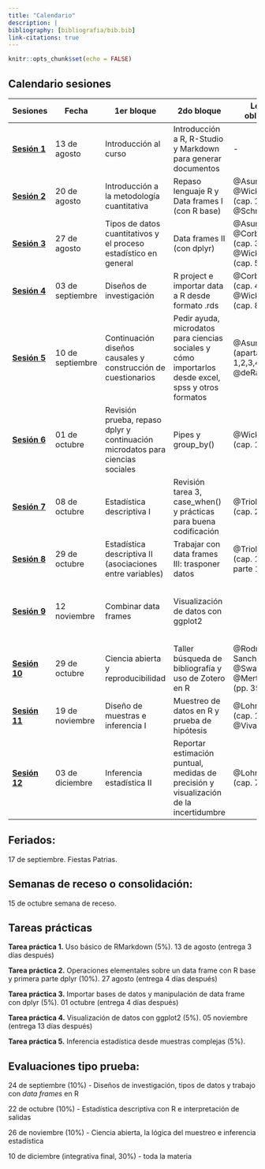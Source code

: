 ```yaml
---
title: "Calendario"
description: |
bibliography: [bibliografia/bib.bib]
link-citations: true
---
```


```r
knitr::opts_chunk$set(echo = FALSE)
```


## Calendario sesiones

|  Sesiones | Fecha  |  1er bloque | 2do bloque | Lectura obligatoria  | Lectura complementaria |
|---|---|---|---|---|---|
| [**Sesión 1**]()  |  13 de agosto | Introducción al curso | Introducción a R, R-Studio y Markdown para generar documentos | - | - |   
| [**Sesión 2**]() | 20 de agosto | Introducción a la metodología cuantitativa | Repaso lenguaje R y Data frames I (con R base)  |  @Asun2006a, @Wickham2021 (cap. 1 y 2) y @Schmitter2013 | @Corbetta2007 (cap. 1 y 2)  |
| [**Sesión 3**]()|  27 de agosto | Tipos de datos cuantitativos y el proceso estadístico en general | Data frames II (con dplyr) |  @Asun2006a, @Corbetta2007 (cap. 3)  y @Wickham2021 (cap. 5) | @Agresti2018 (cap. 1 y 2)  |
| [**Sesión 4**]() |  03 de septiembre | Diseños de investigación | R project e importar data a R desde formato .rds |  @Corbetta2007 (cap. 4) y @Wickham2021 (cap. 8) | @Babbie2014 (cap. 8)  |  |
| [**Sesión 5**]() |  10 de septiembre | Continuación diseños causales y construcción de cuestionarios | Pedir ayuda, microdatos para ciencias sociales y cómo importarlos desde excel, spss y otros formatos| @Asun2006 (apartados 1,2,3,4,6), @deRada2007 | @Babbie2014 (cap. 9), @Corbetta2007 (cap. 5) y @Wickham2021 (cap. 11) |
| [**Sesión 6**]() | 01 de octubre  | Revisión prueba, repaso dplyr y continuación microdatos para ciencias sociales | Pipes y group_by() | @Wickham2021 (cap. 18) |  |
 [**Sesión 7**]() | 08 de octubre  | Estadística descriptiva I   | Revisión tarea 3, case_when() y prácticas para buena codificación | @Triola2009 (cap. 2 y 3) |  @Agresti2018 (cap. 2), @Moore2005 y [Carr (2021)](https://waterdata.usgs.gov/blog/intro-best-practices/) |
 [**Sesión 8**]() | 29 de octubre   | Estadística descriptiva II (asociaciones entre variables)   | Trabajar con data frames III: trasponer datos | @Triola2009 (cap. 10, solo parte 1) |  @Agresti2018 (cap. 3) y @Moore2005 |
| [**Sesión 9**]() | 12 noviembre   | Combinar data frames  | Visualización de datos con ggplot2 |  |  @Wickham2021 (cap. 3), @Agresti2018 (cap. 2) y @Moore2005 (cap. 1.3 y 2.1) |
  [**Sesión 10**]() | 29 de octubre | Ciencia abierta y reproducibilidad  | Taller búsqueda de bibliografía y uso de Zotero en R  | @Rodriguez-Sanchez2016, @Swartz2008, @Merton1977 (pp. 355-368) | @Breznau2021, @Healy2018 |
| [**Sesión 11**]() | 19 de noviembre   | Diseño de muestras e inferencia I  | Muestreo de datos en R y prueba de hipótesis |  @Lohr2000 (cap. 1) y @Vivanco2006  |   |
| [**Sesión 12**]() | 03 de diciembre   | Inferencia estadística II |  Reportar estimación puntual, medidas de precisión y visualización de la incertidumbre  |  @Lohr2000 (cap. 7) |  @Lumley2011 (Cap. 1, 2 y 3)   |

## Feriados:

17 de septiembre. Fiestas Patrias. 

## Semanas de receso o consolidación:

15 de octubre semana de receso.

## Tareas prácticas

**Tarea práctica 1.** Uso básico de RMarkdown (5%).	13 de agosto (entrega 3 días después)

**Tarea práctica 2.**	Operaciones elementales sobre un data frame con R base y primera parte dplyr (10%).	27 agosto (entrega 4 días después)

**Tarea práctica 3.**	Importar bases de datos y manipulación de data frame con dplyr (5%). 01 octubre (entrega 4 días después)

**Tarea práctica 4.**	Visualización de datos con ggplot2 (5%). 05 noviembre (entrega 13 días después)

**Tarea práctica 5.** Inferencia estadística desde muestras complejas	(5%).


## Evaluaciones tipo prueba:

24 de septiembre (10%) - Diseños de investigación, tipos de datos y trabajo con *data frames* en R

22 de octubre (10%) - Estadística descriptiva con R e interpretación de salidas

26 de noviembre (10%) - Ciencia abierta, la lógica del muestreo e inferencia estadística

10 de diciembre (integrativa final, 30%) - toda la materia

